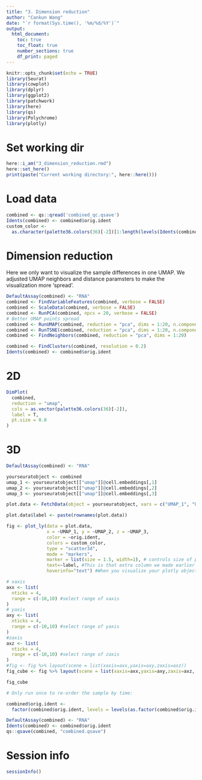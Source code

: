 ```yaml
---
title: "3. Dimension reduction"
author: "Cankun Wang"
date: "`r format(Sys.time(), '%m/%d/%Y')`"
output: 
  html_document:
    toc: true
    toc_float: true
    number_sections: true
    df_print: paged
---
```


```r
knitr::opts_chunk$set(echo = TRUE)
library(Seurat)
library(cowplot)
library(dplyr)
library(ggplot2)
library(patchwork)
library(here)
library(qs)
library(Polychrome)
library(plotly)
```


# Set working dir

```r

here::i_am("3_dimension_reduction.rmd")
here::set_here()
print(paste("Current working directory:", here::here()))

```

# Load data

```r

combined <- qs::qread('combined_qc.qsave')
Idents(combined) <- combined$orig.ident
custom_color <-
  as.character(palette36.colors(36)[-2])[1:length(levels(Idents(combined)))]
```

# Dimension reduction

Here we only want to visualize the sample differences in one UMAP. We adjusted UMAP neighbors and distance paramsters to make the visualization more 'spread'.

```r


DefaultAssay(combined) <- "RNA"
combined <- FindVariableFeatures(combined, verbose = FALSE)
combined <- ScaleData(combined, verbose = FALSE)
combined <- RunPCA(combined, npcs = 20, verbose = FALSE)
# Better UMAP points spread
combined <- RunUMAP(combined, reduction = "pca", dims = 1:20, n.components = 3L, n.neighbors = 30, min.dist = 0.4)
combined <- RunTSNE(combined, reduction = "pca", dims = 1:20, n.components = 3L)
combined <- FindNeighbors(combined, reduction = "pca", dims = 1:20)

combined <- FindClusters(combined, resolution = 0.2)
Idents(combined) <- combined$orig.ident
```

# 2D

```r

DimPlot(
  combined,
  reduction = "umap",
  cols = as.vector(palette36.colors(36)[-2]),
  label = T,
  pt.size = 0.8
)

```


# 3D

```r

DefaultAssay(combined) <- "RNA"

yourseuratobject <- combined
umap_1 <- yourseuratobject[["umap"]]@cell.embeddings[,1]
umap_2 <- yourseuratobject[["umap"]]@cell.embeddings[,2]
umap_3 <- yourseuratobject[["umap"]]@cell.embeddings[,3]

plot.data <- FetchData(object = yourseuratobject, vars = c("UMAP_1", "UMAP_2", "UMAP_3", "orig.ident"))

plot.data$label <- paste(rownames(plot.data))

fig <- plot_ly(data = plot.data, 
               x = ~UMAP_1, y = ~UMAP_2, z = ~UMAP_3, 
               color = ~orig.ident, 
               colors = custom_color,
               type = "scatter3d", 
               mode = "markers", 
               marker = list(size = 1.5, width=1), # controls size of points
               text=~label, #This is that extra column we made earlier for which we will use for cell ID
               hoverinfo="text") #When you visualize your plotly object, hovering your mouse pointer over a point shows cell names

# xaxis
axx <- list(
  nticks = 4,
  range = c(-10,10) #select range of xaxis
)
# yaxis
axy <- list(
  nticks = 4,
  range = c(-10,10) #select range of yaxis
)
#zaxis
axz <- list(
  nticks = 4,
  range = c(-10,10) #select range of zaxis
)
#fig <- fig %>% layout(scene = list(xaxis=axx,yaxis=axy,zaxis=axz))
fig_cube <- fig %>% layout(scene = list(xaxis=axx,yaxis=axy,zaxis=axz, aspectmode='cube')) # To maintain cubic aspect

fig_cube
```


```r
# Only run once to re-order the sample by time:

combined$orig.ident <-
  factor(combined$orig.ident, levels = levels(as.factor(combined$orig.ident))[c(1, 4, 6, 2, 3, 5, 7, 10, 12, 8, 9, 11)])

```

```r
DefaultAssay(combined) <- "RNA"
Idents(combined) <- combined$orig.ident
qs::qsave(combined, "combined.qsave") 

```

# Session info

```r
sessionInfo()
```
